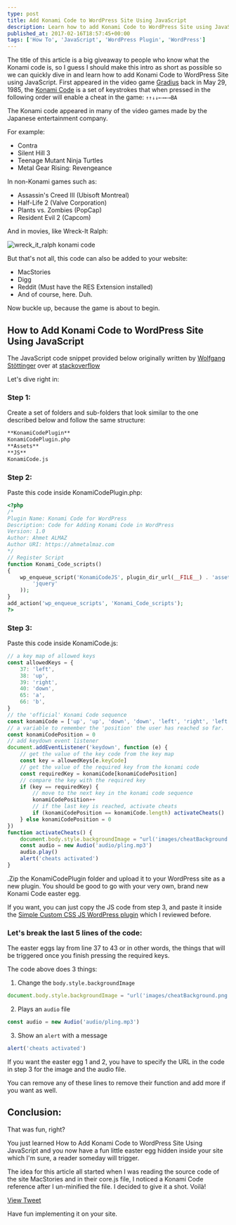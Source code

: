 ```yaml
---
type: post
title: Add Konami Code to WordPress Site Using JavaScript
description: Learn how to add Konami Code to WordPress Site using JavaScript.
published_at: 2017-02-16T18:57:45+00:00
tags: ['How To', 'JavaScript', 'WordPress Plugin', 'WordPress']
---
```


The title of this article is a big giveaway to people who know what the Konami code is, so I guess I should make this intro as short as possible so we can quickly dive in and learn how to add Konami Code to WordPress Site using JavaScript.
First appeared in the video game [Gradius][1] back in May 29, 1985, the [Konami Code][2] is a set of keystrokes that when pressed in the following order will enable a cheat in the game: `↑↑↓↓←→←→BA`

The Konami code appeared in many of the video games made by the Japanese entertainment company.

For example:

- Contra
- Silent Hill 3
- Teenage Mutant Ninja Turtles
- Metal Gear Rising: Revengeance

In non-Konami games such as:

- Assassin's Creed III (Ubisoft Montreal)
- Half-Life 2 (Valve Corporation)
- Plants vs. Zombies (PopCap)
- Resident Evil 2 (Capcom)

And in movies, like Wreck-It Ralph:

![wreck_it_ralph konami code](./_assets/wreck_it_ralph_konami_code.gif)

But that's not all, this code can also be added to your website:

- MacStories
- Digg
- Reddit (Must have the RES Extension installed)
- And of course, here. Duh.

Now buckle up, because the game is about to begin.

## How to Add Konami Code to WordPress Site Using JavaScript

The JavaScript code snippet provided below originally written by [Wolfgang Stöttinger](https://twitter.com/wo_sto) over at [stackoverflow](https://stackoverflow.com/questions/31626852/how-to-add-konami-code-in-a-website-based-on-html)

Let's dive right in:

### Step 1:

Create a set of folders and sub-folders that look similar to the one described below and follow the same structure:

```md
**KonamiCodePlugin**
KonamiCodePlugin.php
**Assets**
**JS**
KonamiCode.js
```

### Step 2:

Paste this code inside KonamiCodePlugin.php:

```php
<?php
/*
Plugin Name: Konami Code for WordPress
Description: Code for Adding Konami Code in WordPress
Version: 1.0
Author: Ahmet ALMAZ
Author URI: https://ahmetalmaz.com
*/
// Register Script
function Konami_Code_scripts()
{
    wp_enqueue_script('KonamiCodeJS', plugin_dir_url(__FILE__) . 'assets/js/KonamiCode.js', array(
        'jquery'
    ));
}
add_action('wp_enqueue_scripts', 'Konami_Code_scripts');
?>
```

### Step 3:

Paste this code inside KonamiCode.js:

```js
// a key map of allowed keys
const allowedKeys = {
	37: 'left',
	38: 'up',
	39: 'right',
	40: 'down',
	65: 'a',
	66: 'b',
}
// the 'official' Konami Code sequence
const konamiCode = ['up', 'up', 'down', 'down', 'left', 'right', 'left', 'right', 'b', 'a']
// a variable to remember the 'position' the user has reached so far.
const konamiCodePosition = 0
// add keydown event listener
document.addEventListener('keydown', function (e) {
	// get the value of the key code from the key map
	const key = allowedKeys[e.keyCode]
	// get the value of the required key from the konami code
	const requiredKey = konamiCode[konamiCodePosition]
	// compare the key with the required key
	if (key == requiredKey) {
		// move to the next key in the konami code sequence
		konamiCodePosition++
		// if the last key is reached, activate cheats
		if (konamiCodePosition == konamiCode.length) activateCheats()
	} else konamiCodePosition = 0
})
function activateCheats() {
	document.body.style.backgroundImage = "url('images/cheatBackground.png')"
	const audio = new Audio('audio/pling.mp3')
	audio.play()
	alert('cheats activated')
}
```

.Zip the KonamiCodePlugin folder and upload it to your WordPress site as a new plugin. You should be good to go with your very own, brand new Konami Code easter egg.

If you want, you can just copy the JS code from step 3, and paste it inside the [Simple Custom CSS JS WordPress plugin](https://ahmetalmaz.com/reviews/simple-custom-css-js-review-custom-css-wordpress-plugin/) which I reviewed before.

### Let's break the last 5 lines of the code:

The easter eggs lay from line 37 to 43 or in other words, the things that will be triggered once you finish pressing the required keys.

The code above does 3 things:

1. Change the `body.style.backgroundImage`

```js
document.body.style.backgroundImage = "url('images/cheatBackground.png')"
```

2. Plays an `audio` file

```js
const audio = new Audio('audio/pling.mp3')
```

3. Show an `alert` with a message

```js
alert('cheats activated')
```

If you want the easter egg 1 and 2, you have to specify the URL in the code in step 3 for the image and the audio file.

You can remove any of these lines to remove their function and add more if you want as well.

## Conclusion:

That was fun, right?

You just learned How to Add Konami Code to WordPress Site Using JavaScript and you now have a fun little easter egg hidden inside your site which I'm sure, a reader someday will trigger.

The idea for this article all started when I was reading the source code of the site MacStories and in their core.js file, I noticed a Konami Code reference after I un-minified the file. I decided to give it a shot. Voilà!

[View Tweet](https://twitter.com/Music47ell/status/803651351305519104)

Have fun implementing it on your site.

[1]: https://en.wikipedia.org/wiki/Gradius_(video_game)
[2]: https://en.wikipedia.org/wiki/Konami_Code
